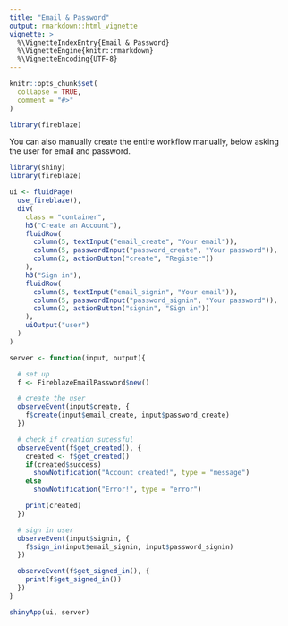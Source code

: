 ```yaml
---
title: "Email & Password"
output: rmarkdown::html_vignette
vignette: >
  %\VignetteIndexEntry{Email & Password}
  %\VignetteEngine{knitr::rmarkdown}
  %\VignetteEncoding{UTF-8}
---
```


```r
knitr::opts_chunk$set(
  collapse = TRUE,
  comment = "#>"
)
```

```r
library(fireblaze)
```


You can also manually create the entire workflow manually, below asking the user for email and password.

```r
library(shiny)
library(fireblaze)

ui <- fluidPage(
  use_fireblaze(),
  div(
    class = "container",
    h3("Create an Account"),
    fluidRow(
      column(5, textInput("email_create", "Your email")),
      column(5, passwordInput("password_create", "Your password")),
      column(2, actionButton("create", "Register"))
    ),
    h3("Sign in"),
    fluidRow(
      column(5, textInput("email_signin", "Your email")),
      column(5, passwordInput("password_signin", "Your password")),
      column(2, actionButton("signin", "Sign in"))
    ),
    uiOutput("user")
  )
)

server <- function(input, output){

  # set up
  f <- FireblazeEmailPassword$new()

  # create the user
  observeEvent(input$create, {
    f$create(input$email_create, input$password_create)
  })

  # check if creation sucessful
  observeEvent(f$get_created(), {
    created <- f$get_created()
    if(created$success)
      showNotification("Account created!", type = "message")
    else
      showNotification("Error!", type = "error")

    print(created)
  })

  # sign in user
  observeEvent(input$signin, {
    f$sign_in(input$email_signin, input$password_signin)
  })

  observeEvent(f$get_signed_in(), {
    print(f$get_signed_in())
  })
}

shinyApp(ui, server)
```

